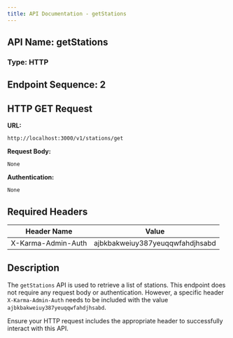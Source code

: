 ```yaml
---
title: API Documentation - getStations
---
```


## API Name: getStations

### Type: HTTP

## Endpoint Sequence: 2

## HTTP GET Request

**URL:**
```
http://localhost:3000/v1/stations/get
```

**Request Body:**
```
None
```

**Authentication:**
```
None
```

## Required Headers

| Header Name           | Value                                  |
|-----------------------|----------------------------------------|
| X-Karma-Admin-Auth    | ajbkbakweiuy387yeuqqwfahdjhsabd         |

## Description

The `getStations` API is used to retrieve a list of stations. This endpoint does not require any request body or authentication. However, a specific header `X-Karma-Admin-Auth` needs to be included with the value `ajbkbakweiuy387yeuqqwfahdjhsabd`.

Ensure your HTTP request includes the appropriate header to successfully interact with this API.